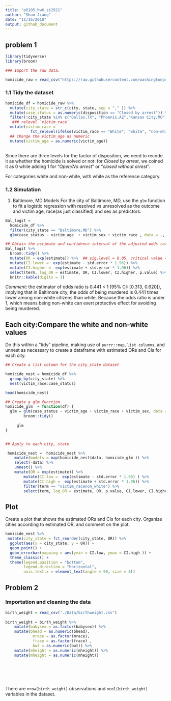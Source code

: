 ```yaml
---
title: "p8105_hw6_sj2921"
author: "Shan Jiang"
date: "11/16/2018"
output: github_document
---
```

## problem 1
```r
library(tidyverse)
library(broom)
```

```r
### Import the raw data.

homicide_raw = read_csv("https://raw.githubusercontent.com/washingtonpost/data-homicides/master/homicide-data.csv")
```

### 1.1 Tidy the dataset

```r
homicide_df = homicide_raw %>% 
  mutate(city_state = str_c(city, state, sep = "," )) %>% 
  mutate(case_status = as.numeric(disposition == "Closed by arrest")) %>% 
  filter(!city_state %in% c("Dallas,TX", "Phoenix,AZ","Kansas City,MO","Tulsa,AL" )) %>%
   ### relevel `victim_race`
  mutate(victim_race = 
           fct_relevel(ifelse(victim_race == "White", "white", "non-white"), "white")) %>% 
  ## change the victim_age as numeric
  mutate(victim_age = as.numeric(victim_age)) 
  
```

Since there are three levels for the factor of disposition, we need to recode it as whether the homicide is solved or not: for *Closed by arrest*, we coined it as 0 while  adding 1 for "*Open/No arrest*" or "*closed without arrest*".

For categories white and non-white, with white as the reference category. 


### 1.2 Simulation

(1)  Baltimore, MD Models 
For the city of Baltimore, MD, use the `glm` function to fit a logistic regression with resolved vs unresolved as the outcome and victim age, race(as just classified) and sex as predictors. 

```r
Bal_logit = 
  homicide_df %>% 
  filter(city_state == "Baltimore,MD") %>% 
  glm(case_status ~ victim_age  + victim_sex + victim_race , data = ., family = binomial) 

## Obtain the estimate and confidence interval of the adjusted odds ratio for solving homicides comparing non-white victims to white victims keeping all other variables fixed.
Bal_logit %>% 
  broom::tidy() %>% 
  mutate(OR = exp(estimate)) %>%  ## sig.level = 0.05, critical value = 1.96
  mutate(CI.lower =  exp(estimate - std.error * 1.96)) %>% 
  mutate(CI.higher =  exp(estimate + std.error * 1.96)) %>%
  select(term, log_OR = estimate, OR, CI.lower, CI.higher, p.value) %>% 
  knitr::kable(digits = 3)
```

*Comment*: the estimator of odds ratio is 0.441 < 1 (95% CI: [0.313, 0.620]), implying that in Baltimore city, the odds of being murdered is 0.441 times lower among non-white citizens than white. Because the odds ratio is under 1, which means being non-white can exert protective effect for avoiding being murdered.  


## Each city:Compare the white and non-white values 

Do this within a “tidy” pipeline, making use of `purrr::map`, `list columns`, and unnest as necessary to create a dataframe with estimated ORs and CIs for each city.

```r
## Create a list column for the city_state dataset

homicide_nest = homicide_df %>% 
  group_by(city_state) %>% 
  nest(victim_race:case_status)

head(homicide_nest)

## Create a glm function 
homicide_glm  = function(df) {
  glm = glm(case_status ~ victim_age + victim_race + victim_sex, data = homicide_df, family = binomial()) %>% 
        broom::tidy() 
       
     glm 
}


## Apply to each city, state 

 homicide_nest =  homicide_nest %>% 
    mutate(models = map(homicide_nest$data, homicide_glm )) %>% 
    select(-data) %>% 
    unnest() %>% 
    mutate(OR = exp(estimate)) %>%
        mutate(CI.low =  exp(estimate - std.error * 1.96) ) %>% 
        mutate(CI.high =  exp(estimate + std.error * 1.96)) %>% 
        filter(term == "victim_racenon_white") %>% 
        select(term, log_OR = estimate, OR, p.value, CI.lower, CI.higher) 
```

## Plot 

Create a plot that shows the estimated ORs and CIs for each city. Organize cities according to estimated OR, and comment on the plot.

```r
homicide_nest %>% 
 mutate(city_state = fct_reorder(city_state, OR)) %>% 
  ggplot(aes(x = city_state, y = OR)) + 
  geom_point() + 
  geom_errorbar(mapping = aes(ymin = CI.low, ymax = CI.high )) +
  theme_classic() +
  theme(legend.position = "bottom",
        legend.direction = "horizontal",
        axis.text.x = element_text(angle = 90, size = 8))

```


## Problem 2

### Importation and cleaning the data 
```r
birth_weight = read_csv("./Data/birthweight.csv") 
  
birth_weight = birth_weight %>% 
    mutate(babysex = as.factor(babysex)) %>% 
    mutate(bhead = as.numeric(bhead), 
            mrace = as.factor(mrace),
            frace = as.factor(frace) ,
            bwt = as.numeric(bwt)) %>% 
    mutate(mheight = as.numeric(mheight)) %>% 
    mutate(mheight = as.numeric(mheight)) 
  
  
      
  
  


```

There are `nrow(birth_weight)` observations and `ncol(birth_weight)` variables in the dataset. 




